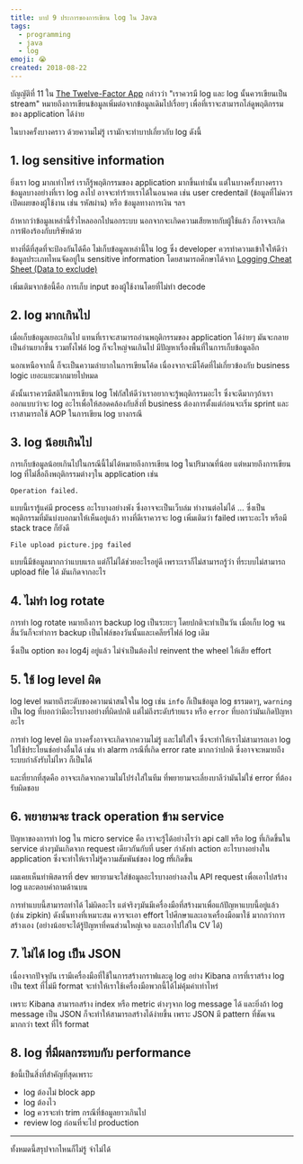 ```yaml
---
title: บาป 9 ประการของการเขียน log ใน Java
tags:
  - programming
  - java
  - log
emoji: 😭
created: 2018-08-22
---
```


บัญญัติที่ 11 ใน [The Twelve-Factor App](https://12factor.net)
กล่าวว่า "เราควรมี log และ log นั้นควรเขียนเป็น stream" หมายถึงการเขียนข้อมูลเพิ่มต่อจากข้อมูลเดิมไปเรื่อยๆ เพื่อที่เราจะสามารถไล่ดูพฤติกรรมของ application ได้ง่าย

ในบางครั้งบางคราว ด้วยความไม่รู้ เรามักจะทำบาปเกี่ยวกับ log ดังนี้

## 1. log sensitive information

ยิ่งเรา log มากเท่าไหร่ เราก็รู้พฤติกรรมของ application มากขึ้นเท่านั้น แต่ในบางครั้งบางคราว ข้อมูลบางอย่างที่เรา log ลงไป อาจจะทำร้ายเราได้ในอนาคต เช่น user credentail (ข้อมูลที่ไม่ควรเปิดเผยของผู้ใช้งาน เช่น รหัสผ่าน) หรือ ข้อมูลทางการเงิน ฯลฯ

ถ้าหากว่าข้อมูลเหล่านี้รั่วไหลออกไปนอกระบบ นอกจากจะเกิดความเสียหายกับผู้ใช้แล้ว ก็อาจจะเกิดการฟ้องร้องกับบริษัทด้วย

ทางที่ดีที่สุดที่จะป้องกันได้คือ ไม่เก็บข้อมูลเหล่านี้ใน log ซึ่ง developer ควรทำความเข้าใจให้ดีว่าข้อมูลประเภทไหนจัดอยู่ใน sensitive information โดยสามารถศึกษาได้จาก [Logging Cheat Sheet (Data to exclude)](https://www.owasp.org/index.php/Logging_Cheat_Sheet#Data_to_exclude)

เพิ่มเติมจากข้อนี้คือ การเก็บ input ของผู้ใช้งานโดยที่ไม่ทำ decode

## 2. log มากเกินไป

เมื่อเก็บข้อมูลเยอะเกินไป แทนที่เราจะสามารถอ่านพฤติกรรมของ application ได้ง่ายๆ มันจะกลายเป็นอ่านยากขึ้น รวมทั้งไฟล์ log ก็จะใหญ่จนเกินไป มีปัญหาเรื่องพื้นที่ในการเก็บข้อมูลอีก

นอกเหนือจากนี้ ก็จะเป็นความลำบากในการเขียนโค้ด เนื่องจากจะมีโค้ดที่ไม่เกี่ยวข้องกับ business logic เยอะแยะมากมายไปหมด

ดังนั้นเราควรมีสติในการเขียน log โฟกัสให้ดีว่าเราอยากจะรู้พฤติกรรมอะไร ซึ่งจะดีมากๆถ้าเราออกแบบว่าจะ log อะไรเพื่อให้สอดคล้องกับสิ่งที่ business ต้องการตั้งแต่ก่อนจะเริ่ม sprint และเราสามารถใช้ AOP ในการเขียน log บางกรณี

## 3. log น้อยเกินไป

การเก็บข้อมูลน้อยเกินไปในกรณีนี้ไม่ได้หมายถึงการเขียน log ในปริมาณที่น้อย แต่หมายถึงการเขียน log ที่ไม่สื่อถึงพฤติกรรมต่างๆใน application เช่น

```
Operation failed.
```

แบบนี้เรารู้แค่มี process อะไรบางอย่างพัง ซึ่งอาจจะเป็นเว็บล่ม ทำงานต่อไม่ได้ ... ซึ่งเป็นพฤติกรรมที่มันบ่งบอกมาให้เห็นอยู่แล้ว ทางที่ดีเราควรจะ log เพิ่มเติมว่า failed เพราะอะไร หรือมี stack trace ก็ยังดี

```
File upload picture.jpg failed
```

แบบนี้มีข้อมูลมากกว่าแบบแรก แต่ก็ไม่ได้ช่วยอะไรอยู่ดี เพราะเราก็ไม่สามารถรู้ว่า ที่ระบบไม่สามารถ upload file ได้ มันเกิดจากอะไร

## 4. ไม่ทำ log rotate

การทำ log rotate หมายถึงการ backup log เป็นระยะๆ โดยปกติจะทำเป็นวัน เมื่อเก็บ log จนสิ้นวันก็จะทำการ backup เป็นไฟล์ของวันนั้นและเคลียร์ไฟล์ log เดิม

ซึ่งเป็น option ของ log4j อยู่แล้ว ไม่จำเป็นต้องไป reinvent the wheel ให้เสีย effort

## 5. ใช้ log level ผิด

log level หมายถึงระดับของความน่าสนใจใน log เช่น `info` ก็เป็นข้อมูล log ธรรมดาๆ, `warning` เป็น log ที่บอกว่ามีอะไรบางอย่างที่ผิดปกติ แต่ไม่ถึงระดับร้ายแรง หรือ `error` ที่บอกว่ามันเกิดปัญหาอะไร

การทำ log level ผิด บางครั้งอาจจะเกิดจากความไม่รู้ และไม่ใส่ใจ ซึ่งจะทำให้เราไม่สามารถเอา log ไปใช้ประโยนช์อย่างอื่นได้ เช่น ทำ alarm กรณีที่เกิด error rate มากกว่าปกติ ซึ่งอาจจะหมายถึงระบบกำลังรับไม่ไหว ก็เป็นได้

และที่ยากที่สุดคือ อาจจะเกิดจากความไม่โปร่งใส่ในทีม ที่พยายามจะเลี่ยงบาลีว่ามันไม่ใช่ error ที่ต้องรับผิดชอบ

## 6. พยายามจะ track operation ข้าม service

ปัญหาของการทำ log ใน micro service คือ เราจะรู้ได้อย่างไรว่า api call หรือ log ที่เกิดขึ้นใน service ต่างๆมันเกิดจาก request เดียวกันกับที่ user กำลังทำ action อะไรบางอย่างใน application ซึ่งจะทำให้เราไม่รู้ความสัมพันธ์ของ log mี่เกิดขึ้น

ผมเคยเห็นท่าพิสดารที่ dev พยายามจะใส่ข้อมูลอะไรบางอย่างลงใน API request เพื่อเอาไปสร้าง log และตอบคำถามด้านบน

การทำแบบนี้สามารถทำได้ ไม่ผิดอะไร แต่จริงๆมันมีเครื่องมือที่สร้างมาเพื่อแก้ปัญหาแบบนี้อยู่แล้ว (เช่น zipkin) ดังนั้นทางที่เหมาะสม ควรจะเอา effort ไปศึกษาและเอาเครื่องมือมาใช้ มากกว่าการสร้างเอง (อย่างน้อยจะได้รู้ปัญหาที่คนส่วนใหญ่เจอ และเอาไปใส่ใน CV ได้)

## 7. ไม่ได้ log เป็น JSON

เนื่องจากปัจจุบัน เรามีเครื่องมือที่ใช้ในการสร้างกราฟและดู log อย่าง Kibana การที่เราสร้าง log เป็น text ที่ไม่มี format จะทำให้เราใช้เครื่องมือพวกนี้ได้ไม่คุ้มค่าเท่าไหร่

เพราะ Kibana สามารถสร้าง index หรือ metric ต่างๆจาก log message ได้ และยิ่งถ้า log message เป็น JSON ก็จะทำให้สามารถสร้างได้ง่ายขึ้น เพราะ JSON มี pattern ที่ชัดเจนมากกว่า text ที่ไร้ format

## 8. log ที่มีผลกระทบกับ performance

ข้อนี้เป็นสิ่งที่สำคัญที่สุดเพราะ

- log ต้องไม่ block app
- log ต้องไว
- log ควรจะทำ trim กรณีที่ข้อมูลยาวเกินไป
- review log ก่อนที่จะไป production

---

ทั้งหมดนี้สรุปจากไหนก็ไม่รู้ จำไม่ได้
